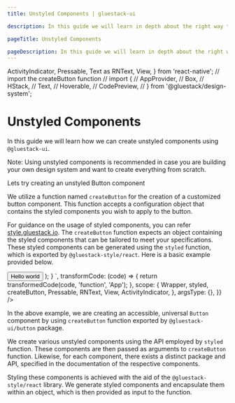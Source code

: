 ```yaml
---
title: Unstyled Components | gluestack-ui

description: In this guide we will learn in depth about the right way to create unstyled components.

pageTitle: Unstyled Components

pageDescription: In this guide we will learn in depth about the right way to create unstyled components.
---
```


  ActivityIndicator,
  Pressable,
  Text as RNText,
  View,
} from 'react-native';
// import the createButton function
// import {
//   AppProvider,
//   Box,
//   HStack,
//   Text,
//   Hoverable,
//   CodePreview,
// } from '@gluestack/design-system';

<Meta title="Core Concepts/Unstyled Components" />

# Unstyled Components

In this guide we will learn how we can create unstyled components using `@gluestack-ui`.

Note: Using unstyled components is recommended in case you are building your own design system and want to create everything from scratch.

Lets try creating an unstyled Button component

We utilize a function named `createButton` for the creation of a customized button component. This function accepts a configuration object that contains the styled components you wish to apply to the button. 

For guidance on the usage of styled components, you can refer [style.gluestack.io](https://style.gluestack.io/). The `createButton` function expects an object containing the styled components that can be tailored to meet your specifications. These styled components can be generated using the `styled` function, which is exported by `@gluestack-style/react`. Here is a basic example provided below.

<AppProvider>
  <CodePreview
    showComponentRenderer={true}
    showArgsController={false}
    metaData={{
      code: `
    function App() {
      const Root = styled(Pressable, {});
      const Text = styled(RNText, {});
      const Group = styled(View, {});
      const GroupHSpacer = styled(View, {});
      const GroupVSpacer = styled(View, {});
      const Spinner = styled(ActivityIndicator, {});
      // Understanding the API
      const Button = createButton({
        Root,
        Text,
        Group,
        GroupHSpacer,
        GroupVSpacer,
        Spinner,
      });
      return (
        <Button.Group>
          <Button>
            <Button.Text sx={{_dark:{
              color:"white"
            }}}>Hello world</Button.Text>
          </Button>
        </Button.Group>
      );
    }
`,
      transformCode: (code) => {
        return transformedCode(code, 'function', 'App');
      },
      scope: {
        Wrapper,
        styled,
        createButton,
        Pressable,
        RNText,
        View,
        ActivityIndicator,
      },
      argsType: {},
    }}
  />
</AppProvider>

In the above example, we are creating an accessible, universal `Button` component by using `createButton` function exported by `@gluestack-ui/button` package. 

We create various unstyled components using the API employed by `styled` function. These components are then passed as arguments to `createButton` function. Likewise, for each component, there exists a distinct package and API, specified in the documentation of the respective components.

Styling these components is achieved with the aid of the `@gluestack-style/react` library. We generate styled components and encapsulate them within an object, which is then provided as input to the function.
